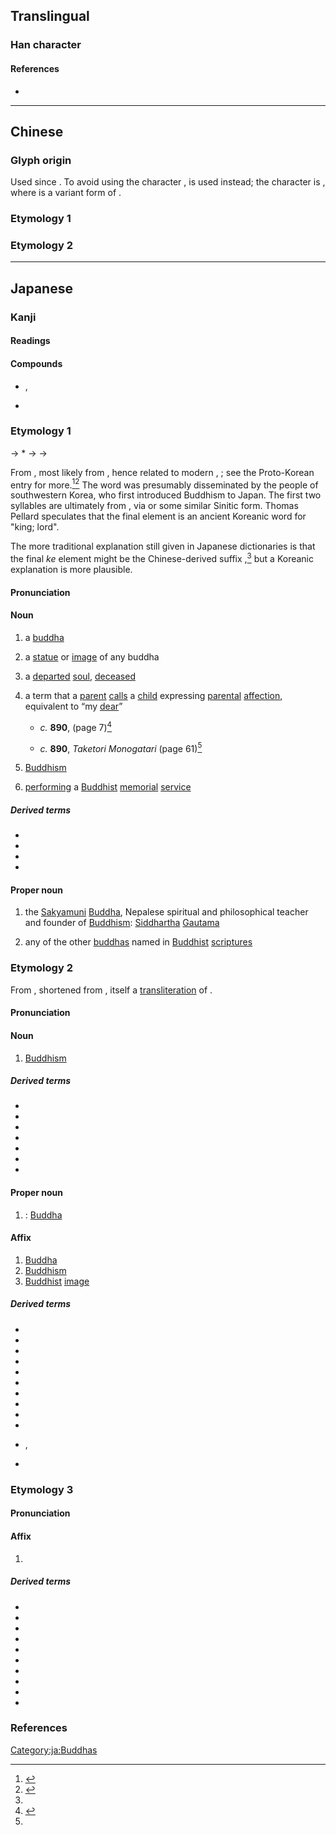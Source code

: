 {{also|佛}}
{{character info}}
==Translingual==
{{stroke order}}

===Han character===
{{Han char|rn=9|rad=人|as=02|sn=4|four=2223.0|canj=OI,XOI|ids=⿰亻厶}}

====References====
* {{Han ref|kx=0092.050|dkj=00364|dj=0195.030|hdz=10110.050|uh=4ECF|ud=20175}}

----

==Chinese==

===Glyph origin===
Used since {{w|Northern and Southern dynasties}}. To avoid using the character {{lang|zh|佛}}, {{zh-l|某|someone}} is used instead; the character is {{Han compound|亻|厶|ls=ic|nocap=1}}, where {{lang|zh|厶}} is a variant form of {{lang|zh|某}}.

===Etymology 1===
{{zh-see|佛|a}}

===Etymology 2===
{{zh-see|似|v}}

----

==Japanese==
{{ja-kanji forms|仏|佛}}

===Kanji===
{{ja-kanji|grade=5|rs=人02|kyu=佛}}

====Readings====
{{ja-readings
|goon=ぶつ, ぶち
|kanon=ふつ
|kun=ほとけ-
|nanori=さとる
}}

====Compounds====
* {{ja-r|仏%陀|^ぶつ%だ}}, {{ja-r|仏%陀|^ブッ%ダ|[[Buddha]]}}
* {{ja-r|仏掌%薯|ツクネ%イモ}}

===Etymology 1===
{{ja-kanjitab|yomi=k|ほとけ}}
{{IPAfont|*⟨poto<sub>2</sub>ke<sub>2</sub>⟩}} → *{{IPAchar|/pətəkəi̯/}} → {{IPAchar|/ɸotoke/}} → {{IPAchar|/hotoke/}}

From {{inh|ja|ojp|sort=ほとけ|-}}, most likely from {{der|ja|qfa-kor-pro|*Pwutukye}}, hence related to modern {{cog|ko|^부처}}, {{cog|mnc|ᡶᡠᠴᡳᡥᡳ}}; see the Proto-Korean entry for more.<ref>{{cite-book|first=Alexander|last=Vovin|chapter=Why Manchu and Jurchen Look So Un-Tungusic|title=Tumen jalafun secen aku. Manchu Studies in Honour of Giovanni Stary|editors=Alessandra Pozzi, Juha Janhunen and Michael Weiers|location=Wiesbaden|publisher=Harrassowitz|year=2006|chapterurl=https://www.academia.edu/1804227/Why_Manchu_and_Jurchen_Look_so_Un-Tungusic|pages=255-266}}</ref><ref>{{cite-journal|url=https://www.jstor.org/stable/10.7817/jameroriesoci.134.4.689|title=The Awakened Lord: The Name of the Buddha in East Asia|first=Thomas|last=Pellard|journal=Journal of the American Oriental Society|year=2014|doi=10.7817/jameroriesoci.134.4.689}}</ref> The word was presumably disseminated by the {{w|Baekje}} people of southwestern Korea, who first introduced Buddhism to Japan. The first two syllables are ultimately from {{der|ja|sa|बुद्ध|tr=buddhá}}, via {{der|ja|ltc|-}} {{ltc-l|佛陀}} or some similar Sinitic form. Thomas Pellard speculates that the final element is an ancient Koreanic word for "king; lord".

The more traditional explanation still given in Japanese dictionaries is that the final ''ke'' element might be the Chinese-derived suffix {{m|ja|気|tr=ke||[[spirit]]}},<ref name="DJR"/> but a Koreanic explanation is more plausible.

====Pronunciation====
{{ja-pron|ほとけ|acc=0|acc_ref=DJR|acc2=3|acc2_ref=DJR}}

====Noun====
{{ja-noun|ほとけ}}

# {{lb|ja|sort=ほとけ|Buddhism}} a [[buddha]] {{gl|[[enlightened]] or [[awakened]] [[sentient]] being}}
# {{lb|ja|Buddhism}} a [[statue]] or [[image]] of any buddha
# a [[departed]] [[soul]], [[deceased]]
# {{lb|ja|sort=ほとけ|colloquial}} a term that a [[parent]] [[call]]s a [[child]] expressing [[parental]] [[affection]], equivalent to “my [[dear]]”
#* ''c.'' '''890''', ''{{w|Taketori Monogatari}}'' (page 7)<ref name="TTM">{{cite-book|last=Horiuchi|first=Hideaki|coauthors=Ken Akiyama|title={{w|Taketori Monogatari}}, {{w|Ise Monogatari}}|publisher={{w|Iwanami Shoten Publishing|Iwanami Shoten}}|year=1997|location=Tōkyō|isbn=4-00-240017-4}}</ref>
#*: {{ja-usex
|我%子の'''佛'''、變化の人%と申しながら、こゝら大さまで養ひ奉る志%疎かならず。
|^わが% こ の '''ほとけ'''、へんげ の ひと% と まうしながら、こゝら おほき さま で やしなひたてまつる こころざし% をろか ならず。|rom=Waga ko no '''hotoke''', henge no hito to mōshinagara, kokora ōkisama de yashinai-tatematsuru kokorozashi oroka narazu.|My '''dear''' child, when you are talking about someone who is a manifestation [of a supernatural entity], it would not be dumb to try to bring them up in this grand fashion.}}
#* ''c.'' '''890''', ''Taketori Monogatari'' (page 61)<ref name="TTM"/>
#*: {{ja-usex|あが'''仏'''、何事%思ひたまふぞ。|あ が '''ほとけ'''、なにごと% おもひたまふ ぞ。|rom=A ga '''hotoke''', nanigoto omoitamau zo.|My '''dear''', what on earth are you thinking about?}}
# {{lb|ja|religion}} [[Buddhism]]
#: {{syn|ja|仏法|tr=Buppō}}
# {{lb|ja|Buddhism}} [[perform]]ing a [[Buddhist]] [[memorial]] [[service]]

=====Derived terms=====
{{der-top3}}
* {{ja-r|仏%様|ほとけ%-さま}}
* {{ja-r|仏%心|ほとけ%-ごころ}}
* {{ja-r|石%仏|いし%ぼとけ}}
* {{ja-r|喉%仏|のど%ぼとけ}}
{{der-bottom}}

====Proper noun====
{{ja-pos|proper|ほとけ}}

# {{lb|ja|Buddhism}} the [[Sakyamuni]] [[Buddha]], Nepalese spiritual and philosophical teacher and founder of [[Buddhism]]: [[Siddhartha]] [[Gautama]]
#: {{syn|ja|釈迦如来|tr=Shaka-nyorai|釈迦牟尼|tr2=Shakamuni}}
# {{lb|ja|Buddhism}} any of the other [[buddha]]s named in [[Buddhist]] [[scripture]]s

===Etymology 2===
{{ja-kanjitab|yomi=goon|ぶつ}}

From {{der|ja|ltc|sort=ふつ'|-}} {{ltc-l|佛}}, shortened from {{ltc-l|佛陀}}, itself a [[transliteration]] of {{der|ja|sa|sort=ふつ'|बुद्ध}}.

====Pronunciation====
{{ja-pron|ぶつ|acc=1}}

====Noun====
{{ja-noun|ぶつ}}

# {{lb|ja|sort=ふつ'|religion}} [[Buddhism]]
#: {{ja-usex|sort=ふつ'|[[儒]]、'''仏'''、[[道]]|^じゅ、'''^ぶつ'''、^どう|[[Confucianism]], '''Buddhism''', [[Taoism]]}}

=====Derived terms=====
{{der-top3}}
* {{ja-r|仏%式|ぶっ%しき}}
* {{ja-r|仏%書|ぶっ%しょ}}
* {{ja-r|仏%壇|ぶつ%だん}}
* {{ja-r|仏%殿|ぶつ%でん}}
* {{ja-r|儒%仏|^じゅ%ぶつ}}
* {{ja-r|神%仏|^しん%ぶつ}}
* {{ja-r|廃%仏|はい%ぶつ}}
{{der-bottom}}

====Proper noun====
{{ja-pos|proper|ぶつ}}

# {{short for|ja|sort=ふつ'|仏陀|tr=Butsuda, Budda|nodot=1}}: [[Buddha]]

====Affix====
{{ja-pos|affix|ぶつ}}

# [[Buddha]]
# [[Buddhism]]
# [[Buddhist]] [[image]]

=====Derived terms=====
{{der-top3}}
* {{ja-r|仏%教|^ぶっ%きょう}}
* {{ja-r|仏%心|ぶっ%しん}}
* {{ja-r|仏%像|ぶつ%ぞう}}
* {{ja-r|仏%典|ぶっ%てん}}
* {{ja-r|仏%法|ぶっ%ぽう}}
* {{ja-r|活%仏|かつ%ぶつ}}
* {{ja-r|成%仏|じょう%ぶつ}}
* {{ja-r|石%仏|せき%ぶつ}}
* {{ja-r|大%仏|だい%ぶつ}}
* {{ja-r|念%仏|ねん%ぶつ}}
* {{ja-r|廃%仏 毀%釈|^はい%ぶつ ^き%しゃく|rom=-}}, {{ja-r|排%仏 棄%釈|^はい%ぶつ ^き%しゃく}}
* {{ja-r|秘%仏|ひ%ぶつ}}
{{der-bottom}}

===Etymology 3===
{{ja-kanjitab|yomi=kanon|ふつ}}

====Pronunciation====
{{ja-pron|ふつ|acc=1|acc_ref=DJR}}

====Affix====
{{ja-pos|affix|ふつ}}

# {{short for|ja|sort=ふつ|仏蘭西|t={{place|ja|t=France|country}}}}
#: {{ja-usex-inline|札幌%日'''仏'''協%会|^さっぽろ% ^にち-'''^ふつ''' ^きょう%かい|The Sapporo Japan-'''France''' Society}}

=====Derived terms=====
{{der-top3}}
* {{ja-r|仏%印|^ふつ%いん}}
* {{ja-r|仏%語|ふつ%ご}}
* {{ja-r|仏%書|ふっ%しょ}}
* {{ja-r|仏%文|ふつ%ぶん|French [[literature]]}}
* {{ja-r|仏%法|ふつ%ほう}}
* {{ja-r|仏%領|ふつ%りょう}}
* {{ja-r|仏%和|^ふつ%-^わ}}
* {{ja-r|英%仏|^えい%-^ふつ}}
* {{ja-r|渡%仏|と%ふつ}}
* {{ja-r|日%仏|^にち%-^ふつ}}
{{der-bottom}}

===References===
<references/>

[[Category:ja:Buddhas]]